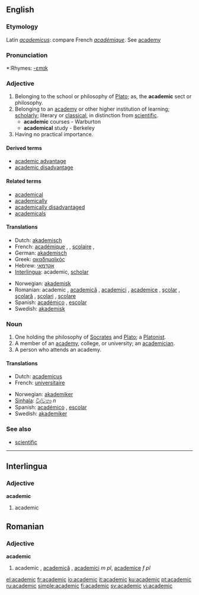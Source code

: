 ==English==

===Etymology===
Latin ''[[academicus]]'': compare French ''[[académique]]''. See [[academy]]

===Pronunciation===
*:Rhymes: [[Rhymes:English:-ɛmɪk|-ɛmɪk]]

===Adjective===
{{en-adj}}

# Belonging to the school or philosophy of [[Plato]]; as, the '''academic''' sect or philosophy.
# Belonging to an [[academy]] or other higher institution of learning; [[scholarly]]; literary or [[classical]], in distinction from [[scientific]].
#*'''academic''' courses - Warburton
#*'''academical''' study - Berkeley
# Having no practical importance.

====Derived terms====
*[[academic advantage]]
*[[academic disadvantage]]

====Related terms====
*[[academical]]
*[[academically]]
*[[academically disadvantaged]]
*[[academicals]]

====Translations====
{{top}}
*Dutch: [[akademisch]]
*French: [[académique]] {{m}}, {{f}}, [[scolaire]] {{m}}, {{f}}
*German: [[akademisch]]
*Greek: [[ακαδημαϊκός]]
*Hebrew: [[אקדמאי]]
*[[Interlingua]]: academic, [[scholar]]
{{mid}}
*Norwegian: [[akademisk]]
*Romanian: academic {{m}}, [[academică]] {{f}}, [[academici]] {{m}} {{p}}, [[academice]] {{f}} {{p}}, [[şcolar]] {{m}}, [[şcolară]] {{f}}, [[şcolari]] {{m}} {{p}}, [[şcolare]] {{f}} {{p}}
*Spanish: [[académico]] {{m}}, [[escolar]] {{m}}
*Swedish: [[akademisk]]
{{bottom}}

===Noun===
{{en-noun}}

# One holding the philosophy of [[Socrates]] and [[Plato]]; a [[Platonist]].
# A member of an [[academy]], college, or university; an [[academician]].
# A person who attends an academy.

====Translations====
{{top}}
*Dutch: [[academicus]] {{m}}
*French: [[universitaire]] {{m}}
{{mid}}
*Norwegian: [[akademiker]]
*[[Sinhala]]: [[විද්වතා]] ''n''
*Spanish: [[académico]] {{m}}, [[escolar]] {{m}}
*Swedish: [[akademiker]]
{{bottom}}

===See also===
*[[scientific]]

----

==Interlingua==

===Adjective===
'''academic'''
#academic

==Romanian==

===Adjective===
'''academic'''
#academic {{m}}, [[academică]] {{f}}, [[academici]] ''m pl'', [[academice]] ''f pl''

[[el:academic]]
[[fr:academic]]
[[io:academic]]
[[it:academic]]
[[ku:academic]]
[[pt:academic]]
[[ru:academic]]
[[simple:academic]]
[[fi:academic]]
[[sv:academic]]
[[vi:academic]]